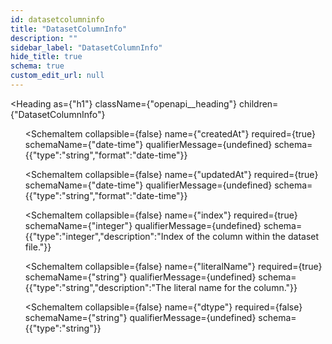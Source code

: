 ```yaml
---
id: datasetcolumninfo
title: "DatasetColumnInfo"
description: ""
sidebar_label: "DatasetColumnInfo"
hide_title: true
schema: true
custom_edit_url: null
---
```



<Heading
  as={"h1"}
  className={"openapi__heading"}
  children={"DatasetColumnInfo"}
>
</Heading>





<ul>
  <SchemaItem
    collapsible={false}
    name={"id"}
    required={true}
    schemaName={"string"}
    qualifierMessage={undefined}
    schema={{"type":"string","description":"The ID of the dataset file."}}
  >
    
  </SchemaItem><SchemaItem
    collapsible={false}
    name={"createdAt"}
    required={true}
    schemaName={"date-time"}
    qualifierMessage={undefined}
    schema={{"type":"string","format":"date-time"}}
  >
    
  </SchemaItem><SchemaItem
    collapsible={false}
    name={"updatedAt"}
    required={true}
    schemaName={"date-time"}
    qualifierMessage={undefined}
    schema={{"type":"string","format":"date-time"}}
  >
    
  </SchemaItem><SchemaItem
    collapsible={false}
    name={"index"}
    required={true}
    schemaName={"integer"}
    qualifierMessage={undefined}
    schema={{"type":"integer","description":"Index of the column within the dataset file."}}
  >
    
  </SchemaItem><SchemaItem
    collapsible={false}
    name={"literalName"}
    required={true}
    schemaName={"string"}
    qualifierMessage={undefined}
    schema={{"type":"string","description":"The literal name for the column."}}
  >
    
  </SchemaItem><SchemaItem
    collapsible={false}
    name={"dtype"}
    required={false}
    schemaName={"string"}
    qualifierMessage={undefined}
    schema={{"type":"string"}}
  >
    
  </SchemaItem>
</ul>
            